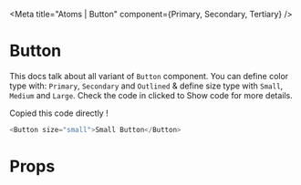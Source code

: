 

<Meta title="Atoms | Button" component={Primary, Secondary, Tertiary} />

# Button

This docs talk about all variant of `Button` component.  You can define color type with: `Primary`, `Secondary` and `Outlined` & define size type with `Small`, `Medium` and `Large`.
Check the code in clicked to Show code for more details. 

<Preview>
  <Story 
    name="Principle"
    parameters={{
        design: {
        type: 'figma',
        url: 'https://www.figma.com/file/8RQyaZMzX69cDcejSonfEb/Projet-Hetic-SCHOOL'
    }
    }}
    >
    <Primary  type="primary" size="small"/>
  </Story>
</Preview>

Copied this code directly !

  ```javascript
  <Button size="small">Small Button</Button>
  ```

# Props

<Props of={Button} />